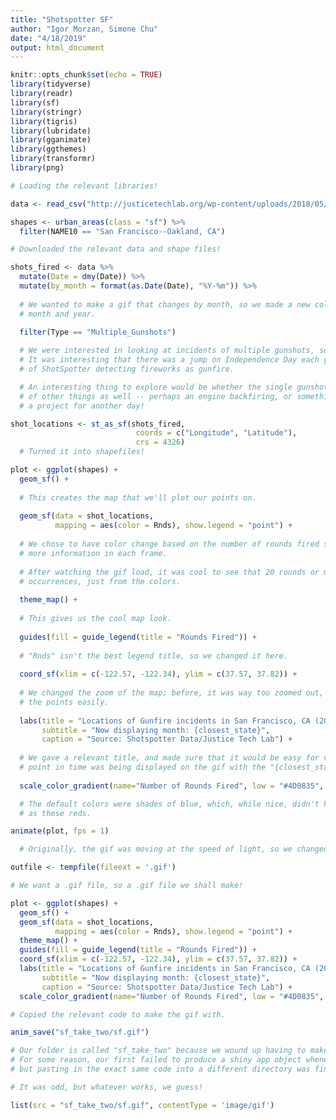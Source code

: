 ```yaml
---
title: "Shotspotter SF"
author: "Igor Morzan, Simone Chu"
date: "4/18/2019"
output: html_document
---
```


```r
knitr::opts_chunk$set(echo = TRUE)
library(tidyverse)
library(readr)
library(sf)
library(stringr)
library(tigris)
library(lubridate)
library(gganimate)
library(ggthemes)
library(transformr)
library(png)

# Loading the relevant libraries!
```

```r
data <- read_csv("http://justicetechlab.org/wp-content/uploads/2018/05/San_Francisco_ShotSpotter.csv")

shapes <- urban_areas(class = "sf") %>%
  filter(NAME10 == "San Francisco--Oakland, CA")

# Downloaded the relevant data and shape files!
```

```r
shots_fired <- data %>%
  mutate(Date = dmy(Date)) %>%
  mutate(by_month = format(as.Date(Date), "%Y-%m")) %>%
  
  # We wanted to make a gif that changes by month, so we made a new column with just the 
  # month and year. 
  
  filter(Type == "Multiple_Gunshots") 

  # We were interested in looking at incidents of multiple gunshots, so we filtered for those. 
  # It was interesting that there was a jump on Independence Day each year -- probably the result
  # of ShotSpotter detecting fireworks as gunfire.

  # An interesting thing to explore would be whether the single gunshot data contains instances
  # of other things as well -- perhaps an engine backfiring, or something similar? But that's
  # a project for another day! 

shot_locations <- st_as_sf(shots_fired, 
                            coords = c("Longitude", "Latitude"), 
                            crs = 4326)
  # Turned it into shapefiles! 

```

```r
plot <- ggplot(shapes) + 
  geom_sf() +
  
  # This creates the map that we'll plot our points on. 
  
  geom_sf(data = shot_locations, 
          mapping = aes(color = Rnds), show.legend = "point") + 
  
  # We chose to have color change based on the number of rounds fired so that we could display 
  # more information in each frame. 
  
  # After watching the gif load, it was cool to see that 20 rounds or more were very uncommon
  # occurrences, just from the colors. 
  
  theme_map() +
  
  # This gives us the cool map look. 
  
  guides(fill = guide_legend(title = "Rounds Fired")) +
  
  # "Rnds" isn't the best legend title, so we changed it here. 
  
  coord_sf(xlim = c(-122.57, -122.34), ylim = c(37.57, 37.82)) +
  
  # We changed the zoom of the map; before, it was way too zoomed out, and you couldn't see 
  # the points easily. 
  
  labs(title = "Locations of Gunfire incidents in San Francisco, CA (2013 - 2015)",
       subtitle = "Now displaying month: {closest_state}", 
       caption = "Source: Shotspotter Data/Justice Tech Lab") +
  
  # We gave a relevant title, and made sure that it would be easy for viewers to see what
  # point in time was being displayed on the gif with the "{closest_state}" feature. 
  
  scale_color_gradient(name="Number of Rounds Fired", low = "#4D0835", high = "red")

  # The default colors were shades of blue, which, while nice, didn't have as much contrast 
  # as these reds. 

animate(plot, fps = 1)

  # Originally, the gif was moving at the speed of light, so we changed the framerate.  

```

```r
outfile <- tempfile(fileext = '.gif')

# We want a .gif file, so a .gif file we shall make! 

plot <- ggplot(shapes) + 
  geom_sf() +
  geom_sf(data = shot_locations, 
          mapping = aes(color = Rnds), show.legend = "point") + 
  theme_map() +
  guides(fill = guide_legend(title = "Rounds Fired")) +
  coord_sf(xlim = c(-122.57, -122.34), ylim = c(37.57, 37.82)) +
  labs(title = "Locations of Gunfire incidents in San Francisco, CA (2013 - 2015)",
       subtitle = "Now displaying month: {closest_state}", 
       caption = "Source: Shotspotter Data/Justice Tech Lab") +
  scale_color_gradient(name="Number of Rounds Fired", low = "#4D0835", high = "red")

# Copied the relevant code to make the gif with. 

anim_save("sf_take_two/sf.gif")

# Our folder is called "sf_take_two" because we wound up having to make another directory.
# For some reason, our first failed to produce a shiny app object whenever we tried to run it,
# but pasting in the exact same code into a different directory was fine. 

# It was odd, but whatever works, we guess!

list(src = "sf_take_two/sf.gif", contentType = 'image/gif')

```

